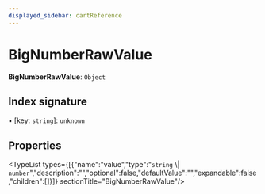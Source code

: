 ```yaml
---
displayed_sidebar: cartReference
---
```



# BigNumberRawValue

 **BigNumberRawValue**: `Object`

## Index signature

▪ [key: `string`]: `unknown`

## Properties

<TypeList types={[{"name":"value","type":"`string` \\| `number`","description":"","optional":false,"defaultValue":"","expandable":false,"children":[]}]}  sectionTitle="BigNumberRawValue"/>
